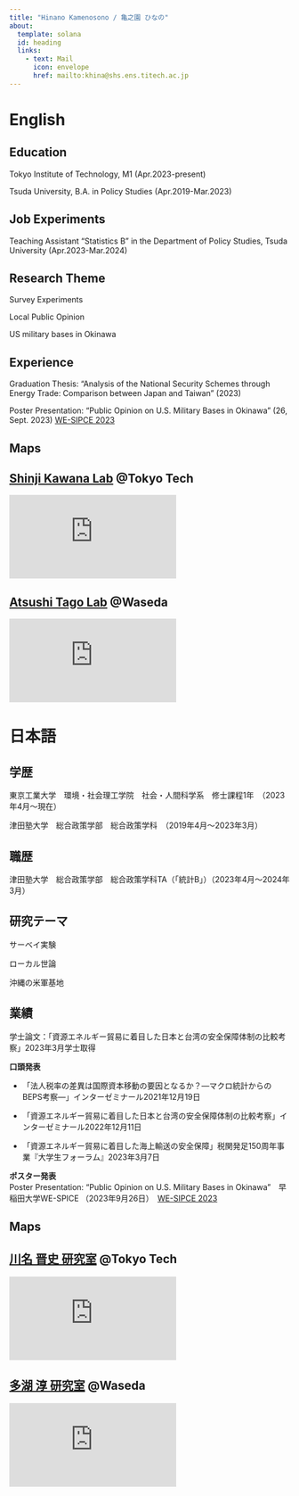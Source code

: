 ```yaml
---
title: "Hinano Kamenosono / 亀之園 ひなの"
about:
  template: solana
  id: heading
  links: 
    - text: Mail
      icon: envelope
      href: mailto:khina@shs.ens.titech.ac.jp
---
```


:::{#heading}

::: {.panel-tabset}
# English

## Education
Tokyo Institute of Technology, M1 (Apr.2023-present)

Tsuda University, B.A. in Policy Studies (Apr.2019-Mar.2023)

## Job Experiments
Teaching Assistant "Statistics B" in the Department of Policy Studies, Tsuda University (Apr.2023-Mar.2024)

## Research Theme
Survey Experiments

Local Public Opinion

US military bases in Okinawa

## Experience
Graduation Thesis: "Analysis of the National Security Schemes through Energy Trade: Comparison between Japan and Taiwan" (2023)

Poster Presentation: "Public Opinion on U.S. Military Bases in Okinawa" (26, Sept. 2023) [WE-SIPCE 2023](https://www.waseda.jp/inst/sgu/news/2023/09/26/26911/)

## Maps
::: {.grid}

::: {.grid-auto-fit}
:::{.callout-note}
## [Shinji Kawana Lab](https://search.star.titech.ac.jp/titech-ss/pursuer.act?event=outside&key_rid=B000273113&lang=jp) @Tokyo Tech

<iframe src="https://www.google.com/maps/embed?pb=!1m14!1m8!1m3!1d1621.9433944506384!2d139.6824459!3d35.6058591!3m2!1i1024!2i768!4f13.1!3m3!1m2!1s0x6018f5c7cc7bd92d%3A0xc8499216b1e3dd28!2z5p2x5Lqs5bel5qWt5aSn5a2mIOilvznlj7fppKg!5e0!3m2!1sja!2sjp!4v1695984121571!5m2!1sja!2sjp" width="auto" height="auto" style="border:0;" allowfullscreen="" loading="lazy" referrerpolicy="no-referrer-when-downgrade"></iframe>
:::

:::

::: {.grid-auto-fit}
:::{.callout-note}
## [Atsushi Tago Lab](https://a-tago.github.io/) @Waseda

<iframe src="https://www.google.com/maps/embed?pb=!1m18!1m12!1m3!1d924.9990165076774!2d139.7190011967158!3d35.708478600163374!2m3!1f0!2f0!3f0!3m2!1i1024!2i768!4f13.1!3m3!1m2!1s0x60188d1b65b68f05%3A0x548ad5986c6f7ee1!2z44CSMTY5LTAwNTEg5p2x5Lqs6YO95paw5a6_5Yy66KW_5pep56iy55Sw77yR5LiB55uu77yW4oiS77yRIOaXqeeosueUsOWkp-WtpiAz5Y-36aSo!5e0!3m2!1sja!2sjp!4v1695984163272!5m2!1sja!2sjp" width="auto" height="auto" style="border:0;" allowfullscreen="" loading="lazy" referrerpolicy="no-referrer-when-downgrade"></iframe>
:::

:::

:::

# 日本語

## 学歴
東京工業大学　環境・社会理工学院　社会・人間科学系　修士課程1年　（2023年4月〜現在）

津田塾大学　総合政策学部　総合政策学科　（2019年4月〜2023年3月）

## 職歴
津田塾大学　総合政策学部　総合政策学科TA（「統計B」）（2023年4月〜2024年3月）

## 研究テーマ
サーベイ実験

ローカル世論

沖縄の米軍基地

## 業績
学士論文：「資源エネルギー貿易に着目した日本と台湾の安全保障体制の比較考察」2023年3月学士取得

**口頭発表**<br>

- 「法人税率の差異は国際資本移動の要因となるか？―マクロ統計からのBEPS考察―」インターゼミナール2021年12月19日

- 「資源エネルギー貿易に着目した日本と台湾の安全保障体制の比較考察」インターゼミナール2022年12月11日

- 「資源エネルギー貿易に着目した海上輸送の安全保障」税関発足150周年事業『大学生フォーラム』2023年3月7日

**ポスター発表**<br>
Poster Presentation: "Public Opinion on U.S. Military Bases in Okinawa"　早稲田大学WE-SPICE （2023年9月26日）　[WE-SIPCE 2023](https://www.waseda.jp/inst/sgu/news/2023/09/26/26911/)

## Maps
::: {.grid}

::: {.grid-auto-fit}
:::{.callout-note}
## [川名 晋史 研究室](https://search.star.titech.ac.jp/titech-ss/pursuer.act?event=outside&key_rid=B000273113&lang=jp) @Tokyo Tech

<iframe src="https://www.google.com/maps/embed?pb=!1m14!1m8!1m3!1d1621.9433944506384!2d139.6824459!3d35.6058591!3m2!1i1024!2i768!4f13.1!3m3!1m2!1s0x6018f5c7cc7bd92d%3A0xc8499216b1e3dd28!2z5p2x5Lqs5bel5qWt5aSn5a2mIOilvznlj7fppKg!5e0!3m2!1sja!2sjp!4v1695984121571!5m2!1sja!2sjp" width="auto" height="auto" style="border:0;" allowfullscreen="" loading="lazy" referrerpolicy="no-referrer-when-downgrade"></iframe>
:::

:::

::: {.grid-auto-fit}
:::{.callout-note}
## [多湖 淳 研究室](https://a-tago.github.io/) @Waseda

<iframe src="https://www.google.com/maps/embed?pb=!1m18!1m12!1m3!1d924.9990165076774!2d139.7190011967158!3d35.708478600163374!2m3!1f0!2f0!3f0!3m2!1i1024!2i768!4f13.1!3m3!1m2!1s0x60188d1b65b68f05%3A0x548ad5986c6f7ee1!2z44CSMTY5LTAwNTEg5p2x5Lqs6YO95paw5a6_5Yy66KW_5pep56iy55Sw77yR5LiB55uu77yW4oiS77yRIOaXqeeosueUsOWkp-WtpiAz5Y-36aSo!5e0!3m2!1sja!2sjp!4v1695984163272!5m2!1sja!2sjp" width="auto" height="auto" style="border:0;" allowfullscreen="" loading="lazy" referrerpolicy="no-referrer-when-downgrade"></iframe>
:::

:::

:::

:::

:::